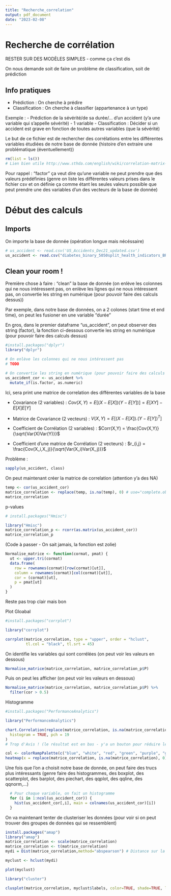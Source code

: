 ```yaml
---
title: "Recherche_correlation"
output: pdf_document
date: "2023-02-08"
---
```

# Recherche de corrélation
RESTER SUR DES MODÈLES SIMPLES - comme ça c'est dis

On nous demande soit de faire un problème de classification, soit de prédiction 

## Info pratiques

- Prédiction : On cherche à prédire
- Classification : On cherche à classifier (appartenance à un type)

Exemple : 
- Prédiction de la sévérité/de sa durée/... d'un accident (y'a une variable qui s'appelle sévérité) - 1 variable 
- Classification : Décider si un accident est grave en fonction de toutes autres variables (que la sévérité)


Le but de ce fichier est de rechercher des corrélations entre les différentes variables étudiées de notre base de donnée (histoire d'en extraire une problématique (éventuellement))

```r
rm(list = ls())
# Lien bien utile http://www.sthda.com/english/wiki/correlation-matrix-a-quick-start-guide-to-analyze-format-and-visualize-a-correlation-matrix-using-r-software#compute-correlation-matrix
```

Pour rappel : 
"factor" ça veut dire qu'une variable ne peut prendre que des valeurs prédéfinies (genre on liste les différentes valeurs prises dans le fichier csv et on définie ça comme étant les seules valeurs possible que peut prendre une des variables d'un des vecteurs de la base de donnée)

# Début des calculs

## Imports 

On importe la base de donnée (opération longue mais nécéssaire)
```r
# us_accident <- read.csv('US_Accidents_Dec21_updated.csv')
us_accident <- read.csv("diabetes_binary_5050split_health_indicators_BRFSS2015.csv", stringsAsFactors = TRUE, skipNul = TRUE, na.strings = c(""), sep = ",")
```

## Clean your room !

Première chose à faire : "clean" la base de donnée (on enlève les colonnes qui ne nous intéressent pas, on enlève les lignes qui ne nous intéressent pas, on convertie les string en numérique (pour pouvoir faire des calculs dessus))

Par exemple, dans notre base de données, on a 2 colones (start time et end time), on peut les fusioner en une variable "durée"

En gros, dans le premier dataframe "us_accident", on peut observer des string (factor), 
la fonction ci-dessous convertie les string en numérique (pour pouvoir faire des calculs dessus) 

```r
#install.packages("dplyr")
library("dplyr")

# On enlève les colonnes qui ne nous intéressent pas
# TODO

# On convertie les string en numérique (pour pouvoir faire des calculs dessus)
us_accident_cor <- us_accident %>%
  mutate_if(is.factor, as.numeric)
```

Ici, sera print une matrice de correlation des différentes variables de la base 

- Covariance (2 variables) : $Cov(X,Y) = E[(X - E[X])(Y-E[Y])] = E[XY] - E[X]E[Y]$
- Matrice de Covariance (2 vecteurs) : $V(X,Y) = E[(X - E[X]).(Y-E[Y])^T]$

- Coefficient de Corrélation (2 variables) : $Corr(X,Y) = \frac{Cov(X,Y)}{\sqrt{Var(X)Var(Y)}}$
- Coefficient d'une matrice de Corrélation (2 vecteurs) : $r_{i,j} = \frac{Cov(X_i,X_j)}{\sqrt{Var(X_i)Var(X_j)}}$

Problème : 

```r
sapply(us_accident, class)
```

On peut maintenant créer la matrice de correlation (attention y'a des NA)
```r
temp <- cor(us_accident_cor)
matrice_correlation <- replace(temp, is.na(temp), 0) # use="complete.obs" ?
matrice_correlation
```


p-values
```r
# install.packages("Hmisc")

library("Hmisc")
matrice_correlation_p <- rcorr(as.matrix(us_accident_cor))
matrice_correlation_p
```
(Code à passer - On sait jamais, la fonction est zolie)
```r
Normalise_matrice <- function(cormat, pmat) {
  ut <- upper.tri(cormat)
  data.frame(
    row = rownames(cormat)[row(cormat)[ut]],
    column = rownames(cormat)[col(cormat)[ut]],
    cor = (cormat)[ut],
    p = pmat[ut]
  )
}
```


Reste pas trop clair mais bon

Plot Gloabal 
```r
#install.packages("corrplot")

library("corrplot")

corrplot(matrice_correlation, type = "upper", order = "hclust", 
         tl.col = "black", tl.srt = 45)
```

On identifie les variables qui sont corrélées (on peut voir les valeurs en dessous)
```r
Normalise_matrice(matrice_correlation, matrice_correlation_p$P)
```
Puis on peut les afficher (on peut voir les valeurs en dessous)
```r
Normalise_matrice(matrice_correlation, matrice_correlation_p$P) %>%
  filter(cor > 0.5)
```

Histogramme
```r
#install.packages("PerformanceAnalytics")

library("PerformanceAnalytics")

chart.Correlation(replace(matrice_correlation, is.na(matrice_correlation), 0),
  histogram = TRUE, pch = 19
)
# Trop d'Avis ! (le résultat est en bas - y'a un bouton pour réduire le résultat juste en dessous de la cellule)
```

```r
col <- colorRampPalette(c("blue", "white", "red", "green", "purple", "gray", "pink"))(20)
heatmap(x = replace(matrice_correlation, is.na(matrice_correlation), 0), col = col, symm = TRUE)
```


Une fois que l'on a choisit notre base de donnée, on peut faire des trucs plus intéressants (genre faire des histogrammes, des boxplot, des scatterplot, des barplot, des piechart, des qqplot, des qqline, des qqnorm,...)
  
```r
  # Pour chaque variable, on fait un histogramme
  for (i in 1:ncol(us_accident_cor)) {
    hist(us_accident_cor[,i], main = colnames(us_accident_cor)[i])
  }
```

On va maintenant tenter de clusteriser les données (pour voir si on peut trouver des groupes de données qui se ressemblent)

```r
install.packages("amap")
library("amap")
matrice_correlation <- scale(matrice_correlation)
matrice_correlation <- t(matrice_correlation)
mydi = Dist(matrice_correlation,method="abspearson") # Distance sur la valeur absolue des corrélation (peut importe que ce soit neg ou pos)
```

```r
myclust <- hclust(mydi)

plot(myclust)
```

```r
library("cluster")

clusplot(matrice_correlation, myclust$labels, color=TRUE, shade=TRUE, labels=2, lines=0)
```

